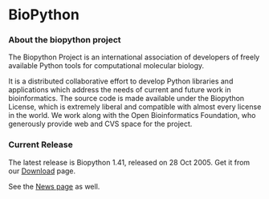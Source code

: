 = BioPython =




=== About the biopython project ===


The Biopython Project is an international association of developers of freely available Python tools for computational molecular biology.

It is a distributed collaborative effort to develop Python libraries and applications which address the needs of current and future work in bioinformatics. The source code is made available under the Biopython License, which is extremely liberal and compatible with almost every license in the world. We work along with the Open Bioinformatics Foundation, who generously provide web and CVS space for the project.


=== Current Release ===


The latest release is Biopython 1.41, released on 28 Oct 2005. Get it from our  [[Download]] page.

See the [http://biopython.open-bio.org/news News page] as well.